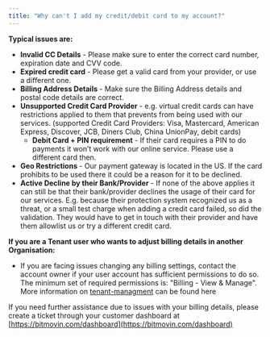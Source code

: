 ```yaml
---
title: "Why can't I add my credit/debit card to my account?"
---
```


**Typical issues are:**

* **Invalid CC Details** \- Please make sure to enter the correct card number, expiration date and CVV code.
* **Expired credit card** \- Please get a valid card from your provider, or use a different one.
* **Billing Address Details** \- Make sure the Billing Address details and postal code details are correct.
* **Unsupported Credit Card Provider** \- e.g. virtual credit cards can have restrictions applied to them that prevents from being used with our services. (supported Credit Card Providers: Visa, Mastercard, American Express, Discover, JCB, Diners Club, China UnionPay, debit cards)  
   * **Debit Card + PIN requirement** \- If their card requires a PIN to do payments it won’t work with our online service. Please use a different card then.
* **Geo Restrictions** \- Our payment gateway is located in the US. If the card prohibits to be used there it could be a reason for it to be declined.
* **Active Decline by their Bank/Provider** \- If none of the above applies it can still be that their bank/provider declines the usage of their card for our services. E.g. because their protection system recognized us as a threat, or a small test charge when adding a credit card failed, so did the validation. They would have to get in touch with their provider and have them allowlist us or try a different credit card.

**If you are a Tenant user who wants to adjust billing details in another Organisation:**

* If you are facing issues changing any billing settings, contact the account owner if your user account has sufficient permissions to do so. The minimum set of required permissions is: "Billing - View & Manage". More information on [tenant-managment](/encoding/docs/multi-tenant-invite-other-users-to-your-bitmovin-account) can be found here

If you need further assistance due to issues with your billing details, please create a ticket through your customer dashboard at [https://bitmovin.com/dashboard](https://bitmovin.com/dashboard)
